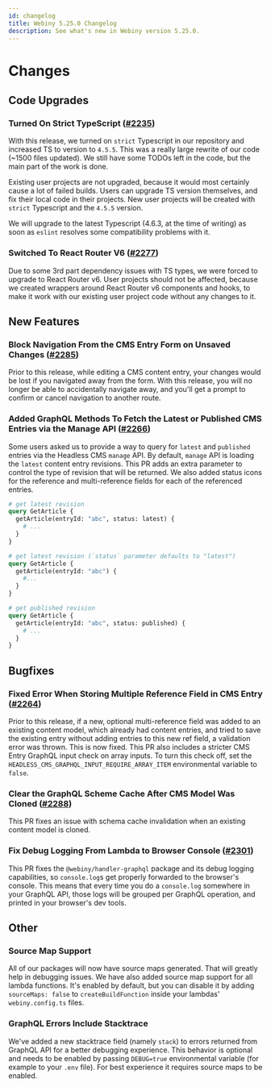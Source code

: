 ```yaml
---
id: changelog
title: Webiny 5.25.0 Changelog
description: See what's new in Webiny version 5.25.0.
---
```


# Changes

## Code Upgrades

### Turned On Strict TypeScript ([#2235](https://github.com/webiny/webiny-js/pull/2235))

With this release, we turned on `strict` Typescript in our repository and increased TS to version to `4.5.5`. This was a really large rewrite of our code (~1500 files updated). We still have some TODOs left in the code, but the main part of the work is done.

Existing user projects are not upgraded, because it would most certainly cause a lot of failed builds. Users can upgrade TS version themselves, and fix their local code in their projects. New user projects will be created with `strict` Typescript and the `4.5.5` version.

We will upgrade to the latest Typescript (4.6.3, at the time of writing) as soon as `eslint` resolves some compatibility problems with it.

### Switched To React Router V6 ([#2277](https://github.com/webiny/webiny-js/pull/2277))

Due to some 3rd part dependency issues with TS types, we were forced to upgrade to React Router v6. User projects should not be affected, because we created wrappers around React Router v6 components and hooks, to make it work with our existing user project code without any changes to it.

## New Features

### Block Navigation From the CMS Entry Form on Unsaved Changes ([#2285](https://github.com/webiny/webiny-js/pull/2285))

Prior to this release, while editing a CMS content entry, your changes would be lost if you navigated away from the form. With this release, you will no longer be able to accidentally navigate away, and you'll get a prompt to confirm or cancel navigation to another route.

### Added GraphQL Methods To Fetch the Latest or Published CMS Entries via the Manage API ([#2266](https://github.com/webiny/webiny-js/pull/2266))

Some users asked us to provide a way to query for `latest` and `published` entries via the Headless CMS `manage` API. By default, `manage` API is loading the `latest` content entry revisions. This PR adds an extra parameter to control the type of revision that will be returned. We also added status icons for the reference and multi-reference fields for each of the referenced entries.

```graphql
# get latest revision
query GetArticle {
  getArticle(entryId: "abc", status: latest) {
    # ...
  }
}

# get latest revision (`status` parameter defaults to "latest")
query GetArticle {
  getArticle(entryId: "abc") {
    #...
  }
}

# get published revision
query GetArticle {
  getArticle(entryId: "abc", status: published) {
    # ...
  }
}
```

## Bugfixes

### Fixed Error When Storing Multiple Reference Field in CMS Entry ([#2264](https://github.com/webiny/webiny-js/pull/2264))

Prior to this release, if a new, optional multi-reference field was added to an existing content model, which already had content entries, and tried to save the existing entry without adding entries to this new ref field, a validation error was thrown. This is now fixed. This PR also includes a stricter CMS Entry GraphQL input check on array inputs.
To turn this check off, set the `HEADLESS_CMS_GRAPHQL_INPUT_REQUIRE_ARRAY_ITEM` environmental variable to `false`.

### Clear the GraphQL Scheme Cache After CMS Model Was Cloned ([#2288](https://github.com/webiny/webiny-js/pull/2288))

This PR fixes an issue with schema cache invalidation when an existing content model is cloned.

### Fix Debug Logging From Lambda to Browser Console ([#2301](https://github.com/webiny/webiny-js/pull/2301))

This PR fixes the `@webiny/handler-graphql` package and its debug logging capabilities, so `console.log`s get properly forwarded to the browser's console. This means that every time you do a `console.log` somewhere in your GraphQL API, those logs will be grouped per GraphQL operation, and printed in your browser's dev tools.

## Other

### Source Map Support

All of our packages will now have source maps generated. That will greatly help in debugging issues. We have also added source map support for all lambda functions.
It's enabled by default, but you can disable it by adding `sourceMaps: false` to `createBuildFunction` inside your lambdas' `webiny.config.ts` files.

### GraphQL Errors Include Stacktrace

We've added a new stacktrace field (namely `stack`) to errors returned from GraphQL API for a better debugging experience.
This behavior is optional and needs to be enabled by passing `DEBUG=true` environmental variable (for example to your `.env` file).
For best experience it requires source maps to be enabled.
